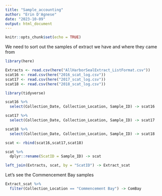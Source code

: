 ```yaml
---
title: "Sample_accounting"
author: "Erin D'Agnese"
date: "2023-10-09"
output: html_document
---
```


```r
knitr::opts_chunk$set(echo = TRUE)
```

We need to sort out the samples of extract we have and where they came from
```r
library(here)
```
```r
Extracts <- read.csv(here("AllHarborSealExtract_ListFormat.csv"))
scat16 <- read.csv(here("2016_scat_log.csv"))
scat17 <- read.csv(here("2017_scat_log.csv"))
scat18 <- read.csv(here("2018_scat_log.csv"))
```

```r
library(tidyverse)
```

```r
scat16 %>%
  select(Collection_Date, Collection_Location, Sample_ID) -> scat16

scat17 %>%
  select(Collection_Date, Collection_Location, Sample_ID) -> scat17

scat18 %>%
  select(Collection_Date, Collection_Location, Sample_ID) -> scat18

scat <- rbind(scat16,scat17,scat18)

scat %>% 
  dplyr::rename(ScatID = Sample_ID) -> scat

left_join(Extracts, scat, by = "ScatID") -> Extract_scat


```

Let's see the Commencement Bay samples
```r
Extract_scat %>%
  filter(Collection_Location == "Commencement Bay") -> ComBay
```

